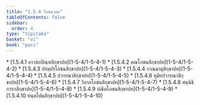 ```yaml
---
title: "1.5.4 โภชนวคฺค"
tableOfContents: false
sidebar:
  order: 4
type: "tipitaka"
basket: "vi"
book: "paci"
---
```



<DynamicBreadcrumb />



<TableOfContents book="paci" section="1.5.4">
* [1.5.4.1 อาวสถปิณฺฑสิกฺขาปท](1-5-4/1-5-4-1)
* [1.5.4.2 คณโภชนสิกฺขาปท](1-5-4/1-5-4-2)
* [1.5.4.3 ปรมฺปรโภชนสิกฺขาปท](1-5-4/1-5-4-3)
* [1.5.4.4 กาณมาตุสิกฺขาปท](1-5-4/1-5-4-4)
* [1.5.4.5 ปวารณาสิกฺขาปท](1-5-4/1-5-4-5)
* [1.5.4.6 ทุติยปวารณาสิกฺขาปท](1-5-4/1-5-4-6)
* [1.5.4.7 วิกาลโภชนสิกฺขาปท](1-5-4/1-5-4-7)
* [1.5.4.8 สนฺนิธิการกสิกฺขาปท](1-5-4/1-5-4-8)
* [1.5.4.9 ปณีตโภชนสิกฺขาปท](1-5-4/1-5-4-9)
* [1.5.4.10 ทนฺตโปนสิกฺขาปท](1-5-4/1-5-4-10)
</TableOfContents>